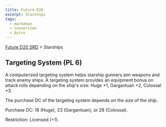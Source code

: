 ```yaml
---
title: Future D20
excerpt: Starships
tags:
  - markdown
  - conversion
  - Astro
---
```






[Future D20 SRD]( / ) > Starships




## Targeting System (PL 6)


A computerized targeting system helps starship gunners aim weapons and track enemy ships. A targeting system provides an equipment bonus on attack rolls depending on the ship's size: Huge +1, Gargantuan +2, Colossal +3.


The purchase DC of the targeting system depends on the size of the ship.


Purchase DC: 18 (Huge), 23 (Gargantuan), or 28 (Colossal).


Restriction: Licensed (+1).



